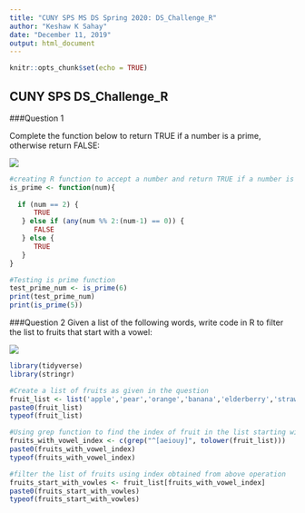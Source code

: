 ---
title: "CUNY SPS MS DS Spring 2020: DS_Challenge_R"
author: "Keshaw K Sahay"
date: "December 11, 2019"
output: html_document
---

```{r setup, include=FALSE}
knitr::opts_chunk$set(echo = TRUE)
```

## CUNY SPS DS_Challenge_R

###Question 1 

Complete the function below to return TRUE if a number is a prime, otherwise return FALSE: 

![ ](./ds_r_1.png)

```{r}
#creating R function to accept a number and return TRUE if a number is a prime, otherwise return FALSE: 
is_prime <- function(num){
  
  if (num == 2) {
      TRUE
   } else if (any(num %% 2:(num-1) == 0)) {
      FALSE
   } else { 
      TRUE
   }
}
```

```{r}
#Testing is prime function 
test_prime_num <- is_prime(6)
print(test_prime_num)
print(is_prime(5))
```


###Question 2
Given a list of the following words, write code in R to filter the list to fruits that start with a vowel:

![ ](./ds_r_2.png)


```{r message=FALSE, warning=FALSE}
library(tidyverse)
library(stringr)
```

```{r}
#Create a list of fruits as given in the question
fruit_list <- list('apple','pear','orange','banana','elderberry','strawberry')
paste0(fruit_list)
typeof(fruit_list)
```


```{r}
#Using grep function to find the index of fruit in the list starting with vowels
fruits_with_vowel_index <- c(grep("^[aeiouy]", tolower(fruit_list)))
paste0(fruits_with_vowel_index)
typeof(fruits_with_vowel_index)
```

```{r}
#filter the list of fruits using index obtained from above operation
fruits_start_with_vowles <- fruit_list[fruits_with_vowel_index]
paste0(fruits_start_with_vowles)
typeof(fruits_start_with_vowles)

```



